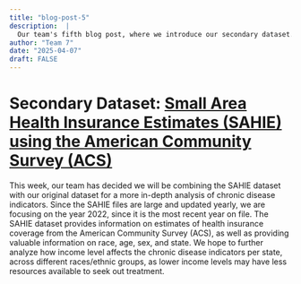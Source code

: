 ```yaml
---
title: "blog-post-5"
description:  |
  Our team's fifth blog post, where we introduce our secondary dataset.
author: "Team 7"
date: "2025-04-07"
draft: FALSE
---
```


# Secondary Dataset: [Small Area Health Insurance Estimates (SAHIE) using the American Community Survey (ACS)](https://www.census.gov/data/datasets/time-series/demo/sahie/estimates-acs.html)

This week, our team has decided we will be combining the SAHIE dataset with our original dataset for a more in-depth analysis of chronic disease indicators. Since the SAHIE files are large and updated yearly, we are focusing on the year 2022, since it is the most recent year on file. The SAHIE dataset provides information on estimates of health insurance coverage from the American Community Survey (ACS), as well as providing valuable information on race, age, sex, and state. We hope to further analyze how income level affects the chronic disease indicators per state, across different races/ethnic groups, as lower income levels may have less resources available to seek out treatment.